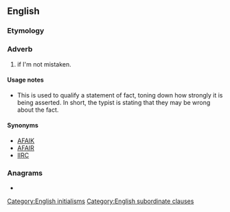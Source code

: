==English==

===Etymology===
{{abbreviation of|[[if]] [[I'm]] [[not]] [[mistaken]]|lang=en}}

===Adverb===
{{en-adv|-}}

# {{lb|en|Internet|_|slang}} if I'm not mistaken.

====Usage notes====
* This is used to qualify a statement of fact, toning down how strongly it is being asserted. In short, the typist is stating that they may be wrong about the fact.

====Synonyms====
* [[AFAIK]]
* [[AFAIR]]
* [[IIRC]]

===Anagrams===
* {{anagrams|en|Mini|imin|mini|mini-}}

[[Category:English initialisms]]
[[Category:English subordinate clauses]]